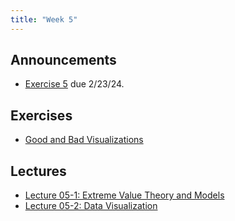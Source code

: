 ```yaml
---
title: "Week 5"
---
```


## Announcements

- [Exercise 5](../exercises/ex05/ex05.qmd) due 2/23/24.

## Exercises

- [Good and Bad Visualizations](../exercises/ex05/ex05.qmd)

## Lectures

- [Lecture 05-1: Extreme Value Theory and Models](../slides/lecture05-1.qmd)
- [Lecture 05-2: Data Visualization](../slides/lecture05-2.qmd)
